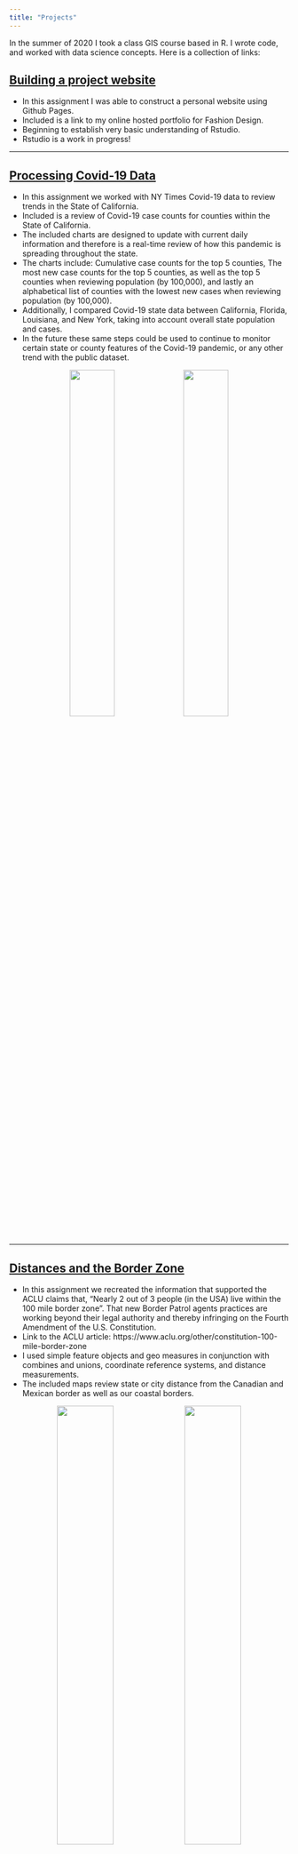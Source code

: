```yaml
---
title: "Projects"
---
```


In the summer of 2020 I took a class GIS course based in R. I wrote code, and worked with data science concepts. Here is a collection of links: 

## [Building a project website](https://github.com/UCSBaporter/UCSBaporterW1.git)

- In this assignment I was able to construct a personal website using Github Pages. 
- Included is a link to my online hosted portfolio for Fashion Design.
- Beginning to establish very basic understanding of Rstudio. 
- Rstudio is a work in progress!

<center>
<i class="fas fa-map-marked-alt fa-5x" style="color:black;"></i>
<i class="fas fa-globe-americas fa-5x" style="color:blue;"></i>
</center>
---

## [Processing Covid-19 Data](https://ucsbaporter.github.io/geog176A-labs/Lab-02.html)

- In this assignment we worked with NY Times Covid-19 data to review trends in the State of California. 
- Included is a review of Covid-19 case counts for counties within the State of California.
- The included charts are designed to update with current daily information and therefore is a real-time review of how this pandemic is spreading throughout the state. 
- The charts include: Cumulative case counts for the top 5 counties, The most new case counts for the top 5 counties, as well as the top 5 counties when reviewing population (by 100,000), and lastly an alphabetical list of counties with the lowest new cases when reviewing population (by 100,000). 
- Additionally, I compared Covid-19 state data between California, Florida, Louisiana, and New York,  taking into account overall state population and cases.  
- In the future these same steps could be used to continue to monitor certain state or county features of the Covid-19 pandemic, or any other trend with the public dataset. 

<center>
<img src = "img/Lab2_list.png" width="40%"/>
<img src = "img/Lab2_chart.png" width="40%"/>
</center>
---

## [Distances and the Border Zone](https://ucsbaporter.github.io/geog176A-labs/Lab-03.html)

- In this assignment we recreated the information that supported the ACLU claims that, "Nearly 2 out of 3 people (in the USA) live within the 100 mile border zone".  That new Border Patrol agents practices are working beyond their legal authority and thereby infringing on the Fourth Amendment of the U.S. Constitution. 
- Link to the ACLU article: https://www.aclu.org/other/constitution-100-mile-border-zone
- I used simple feature objects and geo measures in conjunction with combines and unions, coordinate reference systems, and distance measurements.
- The included maps review state or city distance from the Canadian and Mexican border as well as our coastal borders.

<center>
<img src = "img/Lab_3_100mi.png" width="45%"/>
<img src = "img/Lab_3_largestcity.png" width="45%"/>
</center>
---

## [Tesselations, Point-in-Polygon](https://ucsbaporter.github.io/geog176A-labs/Lab-04.html)

- In this assignment we worked with National Dams Inventory.
- Reviewing geometry simplification, centroid generations, and tessellations.
- I used this information to review dams throughout the continental U.S. as well isolate dam features.


<center>
<img src = "img/Lab_4_county.png" width="43%"/>
<img src = "img/Lab_4.png" width="41.5%"/>
</center>
---

## [Rasters & Remote Sensing](https://ucsbaporter.github.io/geog176A-labs/Lab_05.html)

- In this assignment we reviewed flood map information from a flood event near Palo, Iowa.
- I reviewed the data to complete flood assisgnment of the surrounding areas.
- I reviewed different color gradients to find the best fit to show water verses land.

<center>
<img src = "img/Lab_5_color.png" width="38%"/>
<img src = "img/Lab_5_flood.png" width="44%"/>
</center>